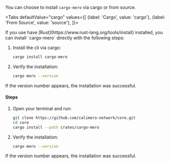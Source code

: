 You can choose to install `cargo-mero` via cargo or from source.


<Tabs
    defaultValue="cargo"
    values={[
        {label: 'Cargo', value: 'cargo'},
        {label: 'From Source', value: 'source'},
    ]}>

<TabItem value="cargo">
If you use have [Rust](https://www.rust-lang.org/tools/install) installed, you can install `cargo-mero` directly with the following
steps:

1. Install the cli via cargo:

   ```bash
   cargo install cargo-mero
   ```

2. Verify the installation:
   ```bash
   cargo mero --version
   ```

If the version number appears, the installation was successful.

</TabItem>
<TabItem value="source">

#### Steps

1. Open your terminal and run:

   ```bash
   git clone https://github.com/calimero-network/core.git
   cd core
   cargo install --path crates/cargo-mero
   ```

2. Verify the installation:
   ```bash
   cargo mero --version
   ```

If the version number appears, the installation was successful.

</TabItem>
</Tabs>
